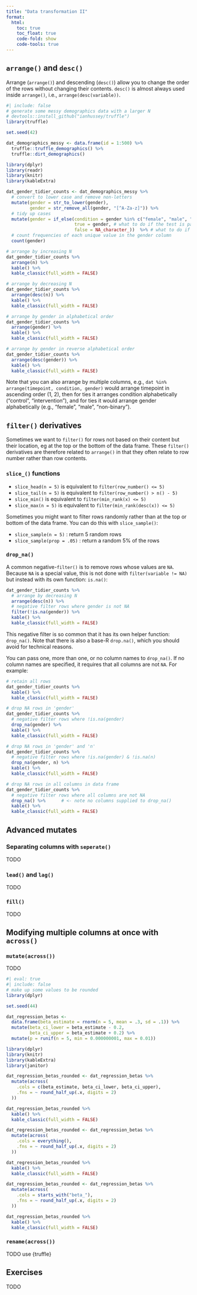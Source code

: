 ```yaml
---
title: "Data transformation II" 
format: 
  html: 
    toc: true 
    toc_float: true 
    code-fold: show 
    code-tools: true 
---
```


## `arrange()` and `desc()`

Arrange (`arrange()`) and descending (`desc()`) allow you to change the order of the rows without changing their contents. `desc()` is almost always used inside `arrange()`, i.e., `arrange(desc(variable))`.

```r
#| include: false
# generate some messy demographics data with a larger N
# devtools::install_github("ianhussey/truffle")
library(truffle)

set.seed(42)

dat_demographics_messy <- data.frame(id = 1:500) %>%
  truffle::truffle_demographics() %>%
  truffle::dirt_demographics()
```

```r
library(dplyr)
library(readr)
library(knitr)
library(kableExtra)

dat_gender_tidier_counts <- dat_demographics_messy %>%
  # convert to lower case and remove non-letters
  mutate(gender = str_to_lower(gender),
         gender = str_remove_all(gender, "[^A-Za-z]")) %>%
  # tidy up cases
  mutate(gender = if_else(condition = gender %in% c("female", "male", "nonbinary"), # the logical test applied: is 'gender' one of the following
                          true = gender, # what to do if the test is passed: keep the original gender response
                          false = NA_character_))  %>% # what to do if the test is failed: set it to NA
  # count frequencies of each unique value in the gender column
  count(gender) 

# arrange by increasing N
dat_gender_tidier_counts %>%
  arrange(n) %>%
  kable() %>%
  kable_classic(full_width = FALSE)

# arrange by decreasing N
dat_gender_tidier_counts %>%
  arrange(desc(n)) %>%
  kable() %>%
  kable_classic(full_width = FALSE)

# arrange by gender in alphabetical order  
dat_gender_tidier_counts %>%
  arrange(gender) %>%
  kable() %>%
  kable_classic(full_width = FALSE)

# arrange by gender in reverse alphabetical order  
dat_gender_tidier_counts %>%
  arrange(desc(gender)) %>%
  kable() %>%
  kable_classic(full_width = FALSE)
```

Note that you can also arrange by multiple columns, e.g., `dat %in% arrange(timepoint, condition, gender)` would arrange timepoint in ascending order (1, 2), then for ties it arranges condition alphabetically ("control", "intervention"), and for ties it would arrange gender alphabetically (e.g., "female", "male", "non-binary").

## `filter()` derivatives

Sometimes we want to `filter()` for rows not based on their content but their location, eg at the top or the bottom of the data frame. These `filter()` derivatives are therefore related to `arrange()` in that they often relate to row number rather than row contents.

### `slice_()` functions

-   `slice_head(n = 5)` is equivalent to `filter(row_number() <= 5)`
-   `slice_tail(n = 5)` is equivalent to `filter(row_number() > n() - 5)`
-   `slice_min()` is equivalent to `filter(min_rank(x) <= 5)`
-   `slice_max(n = 5)` is equivalent to `filter(min_rank(desc(x)) <= 5)`

Sometimes you might want to filter rows randomly rather than at the top or bottom of the data frame. You can do this with `slice_sample()`:

-   `slice_sample(n = 5)` : return 5 random rows
-   `slice_sample(prop = .05)` : return a random 5% of the rows

### `drop_na()`

A common negative-`filter()` is to remove rows whose values are `NA`. Because `NA` is a special value, this is not done with `filter(variable != NA)` but instead with its own function: `is.na()`:

```r
dat_gender_tidier_counts %>%
  # arrange by decreasing N
  arrange(desc(n)) %>%
  # negative filter rows where gender is not NA
  filter(!is.na(gender)) %>%
  kable() %>%
  kable_classic(full_width = FALSE)
```

This negative filter is so common that it has its own helper function: `drop_na()`. Note that there is also a base-R `drop.na()`, which you should avoid for technical reasons.

You can pass one, more than one, or no column names to `drop_na()`. If no column names are specified, it requires that all columns are not `NA`. For example:

```r
# retain all rows
dat_gender_tidier_counts %>%
  kable() %>%
  kable_classic(full_width = FALSE)

# drop NA rows in 'gender'
dat_gender_tidier_counts %>%
  # negative filter rows where !is.na(gender) 
  drop_na(gender) %>%
  kable() %>%
  kable_classic(full_width = FALSE)

# drop NA rows in 'gender' and 'n'
dat_gender_tidier_counts %>%
  # negative filter rows where !is.na(gender) & !is.na(n)
  drop_na(gender, n) %>%
  kable() %>%
  kable_classic(full_width = FALSE)

# drop NA rows in all columns in data frame
dat_gender_tidier_counts %>%
  # negative filter rows where all columns are not NA
  drop_na() %>%      # <- note no columns supplied to drop_na()
  kable() %>%
  kable_classic(full_width = FALSE)
```

## Advanced mutates

### Separating columns with `seperate()`

TODO

### `lead()` and `lag()`

TODO

### `fill()`

TODO


## Modifying multiple columns at once with `across()`

### `mutate(across())`

TODO

```r
#| eval: true
#| include: false
# make up some values to be rounded 
library(dplyr)

set.seed(44)

dat_regression_betas <- 
  data.frame(beta_estimate = rnorm(n = 5, mean = .3, sd = .1)) %>%
  mutate(beta_ci_lower = beta_estimate - 0.2,
         beta_ci_upper = beta_estimate + 0.2) %>%
  mutate(p = runif(n = 5, min = 0.000000001, max = 0.01))
```

```r
library(dplyr)
library(knitr)
library(kableExtra)
library(janitor)

dat_regression_betas_rounded <- dat_regression_betas %>%
  mutate(across(
    .cols = c(beta_estimate, beta_ci_lower, beta_ci_upper),
    .fns = ~ round_half_up(.x, digits = 2)
  ))

dat_regression_betas_rounded %>%
  kable() %>%
  kable_classic(full_width = FALSE)
```

```r
dat_regression_betas_rounded <- dat_regression_betas %>%
  mutate(across(
    .cols = everything(),
    .fns = ~ round_half_up(.x, digits = 2)
  ))

dat_regression_betas_rounded %>%
  kable() %>%
  kable_classic(full_width = FALSE)
```

```r
dat_regression_betas_rounded <- dat_regression_betas %>%
  mutate(across(
    .cols = starts_with("beta_"),
    .fns = ~ round_half_up(.x, digits = 2)
  ))

dat_regression_betas_rounded %>%
  kable() %>%
  kable_classic(full_width = FALSE)
```

### `rename(across())`

TODO use {truffle}

## Exercises

TODO
